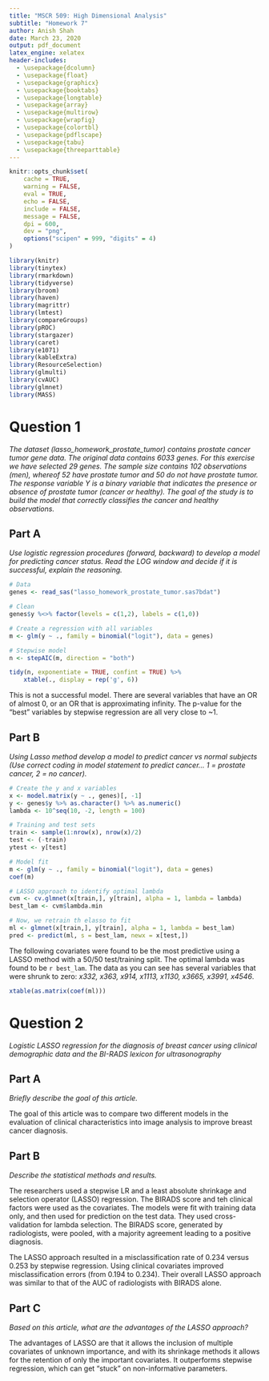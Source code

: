 ```yaml
---
title: "MSCR 509: High Dimensional Analysis"
subtitle: "Homework 7"
author: Anish Shah
date: March 23, 2020
output: pdf_document
latex_engine: xelatex
header-includes:
  - \usepackage{dcolumn}
  - \usepackage{float}
  - \usepackage{graphicx} 
  - \usepackage{booktabs}
  - \usepackage{longtable}
  - \usepackage{array}
  - \usepackage{multirow}
  - \usepackage{wrapfig}
  - \usepackage{colortbl}
  - \usepackage{pdflscape}
  - \usepackage{tabu}
  - \usepackage{threeparttable}
---
```


```r
knitr::opts_chunk$set(
	cache = TRUE,
	warning = FALSE,
	eval = TRUE,
	echo = FALSE,
	include = FALSE,
	message = FALSE,
	dpi = 600,
	dev = "png",
	options("scipen" = 999, "digits" = 4)
)

library(knitr)
library(tinytex)
library(rmarkdown)
library(tidyverse)
library(broom)
library(haven)
library(magrittr)
library(lmtest)
library(compareGroups)
library(pROC)
library(stargazer)
library(caret)
library(e1071)
library(kableExtra)
library(ResourceSelection)
library(glmulti)
library(cvAUC)
library(glmnet)
library(MASS)
```

# Question 1

_The dataset (lasso_homework_prostate_tumor) contains prostate cancer tumor gene data. The original data contains 6033 genes. For this exercise we have selected 29 genes. The sample size contains 102 observations (men), whereof 52 have prostate tumor and 50 do not have prostate tumor.  The response variable Y is a binary variable that indicates the presence or absence of prostate tumor (cancer or healthy). The goal of the study is to build the model that correctly classifies the cancer and healthy observations._

## Part A

_Use logistic regression procedures (forward, backward) to develop a model for predicting cancer status.  Read the LOG window and decide if it is successful, explain the reasoning._

```r
# Data
genes <- read_sas("lasso_homework_prostate_tumor.sas7bdat")

# Clean
genes$y	%<>% factor(levels = c(1,2), labels = c(1,0))

# Create a regression with all variables
m <- glm(y ~ ., family = binomial("logit"), data = genes)

# Stepwise model
n <- stepAIC(m, direction = "both")
```

```r
tidy(n, exponentiate = TRUE, confint = TRUE) %>%
	xtable(., display = rep('g', 6))
```

This is not a successful model. There are several variables that have an OR of almost 0, or an OR that is approximating infinity. The p-value for the "best" variables by stepwise regression are all very close to ~1. 

## Part B

_Using Lasso method develop a model to predict cancer vs normal subjects (Use correct coding in model statement to predict cancer... 1 = prostate cancer, 2 = no cancer)._

```r
# Create the y and x variables
x <- model.matrix(y ~ ., genes)[, -1]
y <- genes$y %>% as.character() %>% as.numeric()
lambda <- 10^seq(10, -2, length = 100)

# Training and test sets
train <- sample(1:nrow(x), nrow(x)/2)
test <- (-train)
ytest <- y[test]

# Model fit
m <- glm(y ~ ., family = binomial("logit"), data = genes)
coef(m)

# LASSO approach to identify optimal lambda
cvm <- cv.glmnet(x[train,], y[train], alpha = 1, lambda = lambda)
best_lam <- cvm$lambda.min

# Now, we retrain th elasso to fit
ml <- glmnet(x[train,], y[train], alpha = 1, lambda = best_lam)
pred <- predict(ml, s = best_lam, newx = x[test,])

```

The following covariates were found to be the most predictive using a LASSO method with a 50/50 test/training split. The optimal lambda was found to be `r best_lam`. The data as you can see has several variables that were shrunk to zero: _x332, x363, x914, x1113, x1130, x3665, x3991, x4546_.

```r
xtable(as.matrix(coef(ml)))
```

# Question 2

_Logistic LASSO regression for the diagnosis of breast cancer using clinical demographic data and the BI-RADS lexicon for ultrasonography_

## Part A

_Briefly describe the goal of this article._

The goal of this article was to compare two different models in the evaluation of clinical characteristics into image analysis to improve breast cancer diagnosis. 

## Part B

_Describe the statistical methods and results._

The researchers used a stepwise LR and a least absolute shrinkage and selection operator (LASSO) regression. The BIRADS score and teh clinical factors were used as the covariates. The models were fit with training data only, and then used for prediction on the test data. They used cross-validation for lambda selection. The BIRADS score, generated by radiologists, were pooled, with a majority agreement leading to a positive diagnosis. 

The LASSO approach resulted in a misclassification rate of 0.234 versus 0.253 by stepwise regression. Using clinical covariates improved misclassification errors (from 0.194 to 0.234). Their overall LASSO approach was similar to that of the AUC of radiologists with BIRADS alone.  

## Part C

_Based on this article, what are the advantages of the LASSO approach?_

The advantages of LASSO are that it allows the inclusion of multiple covariates of unknown importance, and with its shrinkage methods it allows for the retention of only the important covariates. It outperforms stepwise regression, which can get "stuck" on non-informative parameters. 
